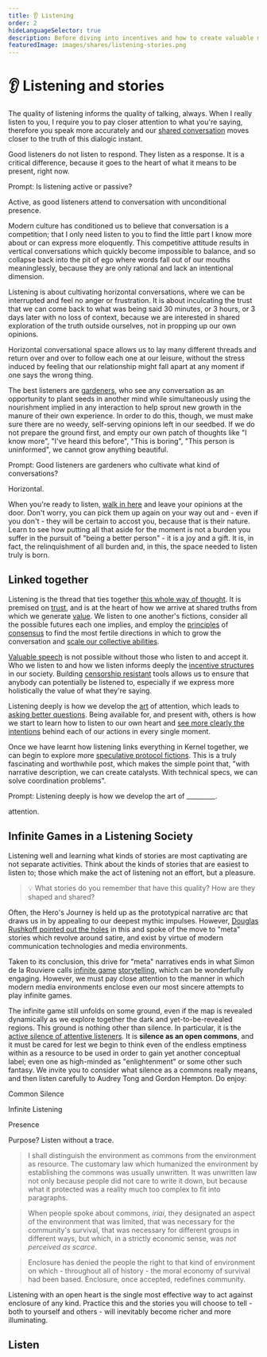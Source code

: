```yaml
---
title: 👂 Listening
order: 2
hideLanguageSelector: true
description: Before diving into incentives and how to create valuable mechanisms, let's take a moment to retrace some important personal concepts from earlier in the course.
featuredImage: images/shares/listening-stories.png
---
```


# 👂 Listening and stories

The quality of listening informs the quality of talking, always. When I really listen to you, I 
require you to pay closer attention to what you're saying, therefore you speak more accurately 
and our [shared conversation](/learn/module-0/conversation/) moves closer to the truth of this 
dialogic instant. 

Good listeners do not listen to respond. They listen as a response. It is a critical difference, 
because it goes to the heart of what it means to be present, right now. 

<Flash>

<Card>

Prompt: Is listening active or passive?

Active, as good listeners attend to conversation with unconditional presence.

</Card>

</Flash>

Modern culture has conditioned us to believe that conversation is a competition; that I only 
need listen to you to find the little part I know more about or can express more eloquently. 
This competitive attitude results in vertical conversations which quickly become impossible to 
balance, and so collapse back into the pit of ego where words fall out of our mouths meaninglessly, 
because they are only rational and lack an intentional dimension.

Listening is about cultivating horizontal conversations, where we can be interrupted and feel no 
anger or frustration. It is about inculcating the trust that we can come back to what was being 
said 30 minutes, or 3 hours, or 3 days later with no loss of context, because we are interested 
in shared exploration of the truth outside ourselves, not in propping up our own opinions. 

Horizontal conversational space allows us to lay many different threads and return over and over 
to follow each one at our leisure, without the stress induced by feeling that our relationship 
might fall apart at any moment if one says the wrong thing.

The best listeners are [gardeners](/learn/module-4/the-garden/#growing-hope), who see any 
conversation as an opportunity to plant seeds in another mind while simultaneously using the 
nourishment implied in any interaction to help sprout new growth 
in <Link to="https://www.goodreads.com/book/show/1044900.Meditation_in_Action" >the manure of their own experience</Link>. 
In order to do this, though, we must make sure there are no weedy, self-serving opinions left in 
our seedbed. If we do not prepare the ground first, and empty our own patch of thoughts like 
"I know more", "I've heard this before", "This is boring", "This person is uninformed", we 
cannot grow anything beautiful.

<Flash>

<Card>

Prompt: Good listeners are gardeners who cultivate what kind of conversations?

Horizontal.

</Card>

</Flash>

When you're ready to listen, [walk in here](https://kortina.nyc/essays/old-castle-by-the-river-in-the-middle-of-a-forest/) and leave your opinions at the door. Don't worry, you can pick them up again on your way out and - even if you don't - they will be certain to accost you, because that is their nature. Learn to see how putting all that aside for the moment is not a burden you suffer in the pursuit of "being a better person" - it is a joy and a gift. It is, in fact, the relinquishment of all burden and, in this, the space needed to listen truly is born.

## Linked together

Listening is the thread that ties together [this whole way of thought](/learn/module-0/play-of-pattern/). It is premised on [trust](/learn/module-0/trust/), and is at the heart of how we arrive at shared truths from which we generate [value](/learn/module-1/value/). We listen to one another's fictions, consider all the possible futures each one implies, and employ the [principles](/conversation) of [consensus](/learn/module-4/consensus/#funded-code-running-consensus) to find the most fertile directions in which to grow the conversation and [scale our collective abilities](/learn/module-7/scale-ability). 

[Valuable speech](/learn/module-2/money-speech/) is not possible without those who listen to and accept it. Who we listen to and how we listen informs deeply the [incentive structures](/learn/module-5/incentives) in our society. Building [censorship resistant](/learn/module-6/censorship-resistance) tools allows us to ensure that anybody can potentially be listened to, especially if we express more holistically the value of what they're saying. 

Listening deeply is how we develop the [art](/learn/module-4/art/) of attention, which leads to [asking better questions](/learn/module-2/better-questions/). Being available for, and present with, others is how we start to learn how to listen to our own heart and [see more clearly the intentions](/learn/module-3/intention/) behind each of our actions in every single moment.

Once we have learnt how listening links everything in Kernel together, we can begin to explore more [speculative protocol fictions](https://interconnected.org/home/2022/08/11/casi). This is a truly fascinating and worthwhile post, which makes the simple point that, "with narrative description, we can create catalysts. With technical specs, we can solve coordination problems".

<Flash>

<Card>

Prompt: Listening deeply is how we develop the art of \_\_\_\_\_\_\_\_\_.

attention.

</Card>

</Flash>

## Infinite Games in a Listening Society

Listening well and learning what kinds of stories are most captivating are not separate activities. Think about the kinds of stories that are easiest to listen to; those which make the act of listening not an effort, but a pleasure. 

> 💡 What stories do you remember that have this quality? How are they shaped and shared?

Often, the Hero's Journey is held up as the prototypical narrative arc that draws us in by appealing to our deepest mythic impulses. However, [Douglas Rushkoff pointed out the holes](/learn/module-3/time/#media-environments) in this and spoke of the move to "meta" stories which revolve around satire, and exist by virtue of modern communication technologies and media environments.

Taken to its conclusion, this drive for "meta" narratives ends in what Simon de la Rouviere calls [infinite game](https://blog.simondlr.com/posts/infinite-game-storytelling) [storytelling](https://blog.simondlr.com/posts/infinite-stories-in-blockchains), which can be wonderfully engaging. However, we must pay close attention to the manner in which modern media environments enclose even our most sincere attempts to play infinite games.

The infinite game still unfolds on some ground, even if the map is revealed dynamically as we explore together the dark and yet-to-be-revealed regions. This ground is nothing other than silence. In particular, it is the [active silence of attentive listeners](https://quaker.org/silence-and-worship/). It is **silence as an open commons**, and it must be cared for lest we begin to think even of the endless emptiness within as a resource to be used in order to gain yet another conceptual label; even one as high-minded as "enlightenment" or some other such fantasy. We invite you to consider what silence as a commons really means, and then listen carefully to Audrey Tong and Gordon Hempton. Do enjoy:

<List>

<Link to="https://dlc.dlib.indiana.edu/dlc/bitstream/handle/10535/5962/Silence%252520is%252520a%252520Commons.html?sequence=1&isAllowed=y">

Common Silence

</Link>

<Link to="https://www.humanetech.com/podcast/23-digital-democracy-is-within-reach">

Infinite Listening

</Link>

<Link to="https://www.youtube.com/watch?v=qUxMdYhipvQ">

Presence

</Link>

<Link to="https://www.stoepzen.co.za/talks/2016-freedom-day/Freedom-Day-2016-25-April.mp3">

Purpose? Listen without a trace.

</Link>

</List>

> I shall distinguish the environment as commons from the environment as resource. The customary law which humanized the environment by establishing the commons was usually unwritten. It was unwritten law not only because people did not care to write it down, but because what it protected was a reality much too complex to fit into paragraphs. 

> When people spoke about commons, _iriai_, they designated an aspect of the environment that was limited, that was necessary for the community's survival, that was necessary for different groups in different ways, but which, in a strictly economic sense, was _not perceived as scarce_.

> Enclosure has denied the people the right to that kind of environment on which - throughout all of history - the moral economy of survival had been based. Enclosure, once accepted, redefines community.

Listening with an open heart is the single most effective way to act against enclosure of any kind. Practice this and the stories you will choose to tell - both to yourself and others - will inevitably become richer and more illuminating.

## Listen

<AudioPlayer src="https://kernel-audio.s3.amazonaws.com/M5E2+-+Listening.mp3"/>